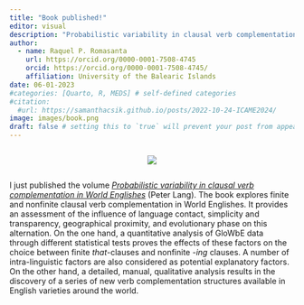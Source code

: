 ```yaml
---
title: "Book published!"
editor: visual
description: "Probabilistic variability in clausal verb complementation in World Englishes. Peter Lang. 2023"
author:
  - name: Raquel P. Romasanta
    url: https://orcid.org/0000-0001-7508-4745
    orcid: https://orcid.org/0000-0001-7508-4745/
    affiliation: University of the Balearic Islands
date: 06-01-2023
#categories: [Quarto, R, MEDS] # self-defined categories
#citation: 
  #url: https://samanthacsik.github.io/posts/2022-10-24-ICAME2024/ 
image: images/book.png
draft: false # setting this to `true` will prevent your post from appearing on your listing page until you're ready!
---
```


::: {style="display: flex; justify-content: center; align-items: center"}
![](images/book.png)
:::

I just published the volume [*Probabilistic variability in clausal verb complementation in World Englishes*](https://www.peterlang.com/document/1319689){target="_blank"} (Peter Lang). The book explores finite and nonfinite clausal verb complementation in World Englishes. It provides an assessment of the influence of language contact, simplicity and transparency, geographical proximity, and evolutionary phase on this alternation. On the one hand, a quantitative analysis of GloWbE data through different statistical tests proves the effects of these factors on the choice between finite *that*-clauses and nonfinite -*ing* clauses. A number of intra-linguistic factors are also considered as potential explanatory factors. On the other hand, a detailed, manual, qualitative analysis results in the discovery of a series of new verb complementation structures available in English varieties around the world.
